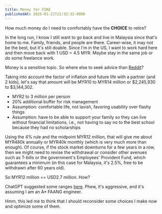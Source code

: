 ```yaml
---
title: Money for FIRE
publishedAt: 2025-01-21T21:32:32-0800
---
```


How much money do I need to comfortably have the **CHOICE** to retire?

In the long run, I know I still want to go back and live in Malaysia since that's home to me. Family, friends, and people are there. Career-wise, it may not be the best, but it's still doable. Since I'm in the US, I want to work hard here and then move back with 1 USD = 4.5 MYR. Maybe stay in the same job or do some freelance work.

Money is a sensitive topic. So where else to seek advice than [Reddit](https://www.reddit.com/r/MalaysianPF/)?

Taking into account the factor of inflation and future life with a partner (and 2 kids), let's say that amount will be MYR10 to MYR14 million or $2,245,930 to $3,144,302.

- MYR2 to 3 million per person
- 20% additional buffer for risk management
- Assumption: comfortable life, not lavish, favoring usability over flashy things
- Assumption: have to be able to support your family so they can live without financial limitations, i.e., not having to say no to the best school because they had no scholarships

Using the 4% rule and the midpoint MYR12 million, that will give me about MYR480k annually or MYR40k monthly (which is very much more than enough). Of course, if the stock market downturns for a few years in a row, then we might need to revise the withdrawal or consider other avenues such as T-bills or the government's Employees' Provident Fund, which guarantees a minimum (in this case for Malaysia, it's 2.5%, free to be withdrawn after 60 years old).

So MYR12 million == USD2.7 million. How?

ChatGPT suggested some ranges [here](https://chatgpt.com/share/6790a0ac-96c0-8009-915b-4a3cb0b03d23). Phew, it's aggressive, and it's assuming I am an A\* FAANG engineer.

Hmm, this led me to think that I should reconsider some choices I make now and optimize some of them.
